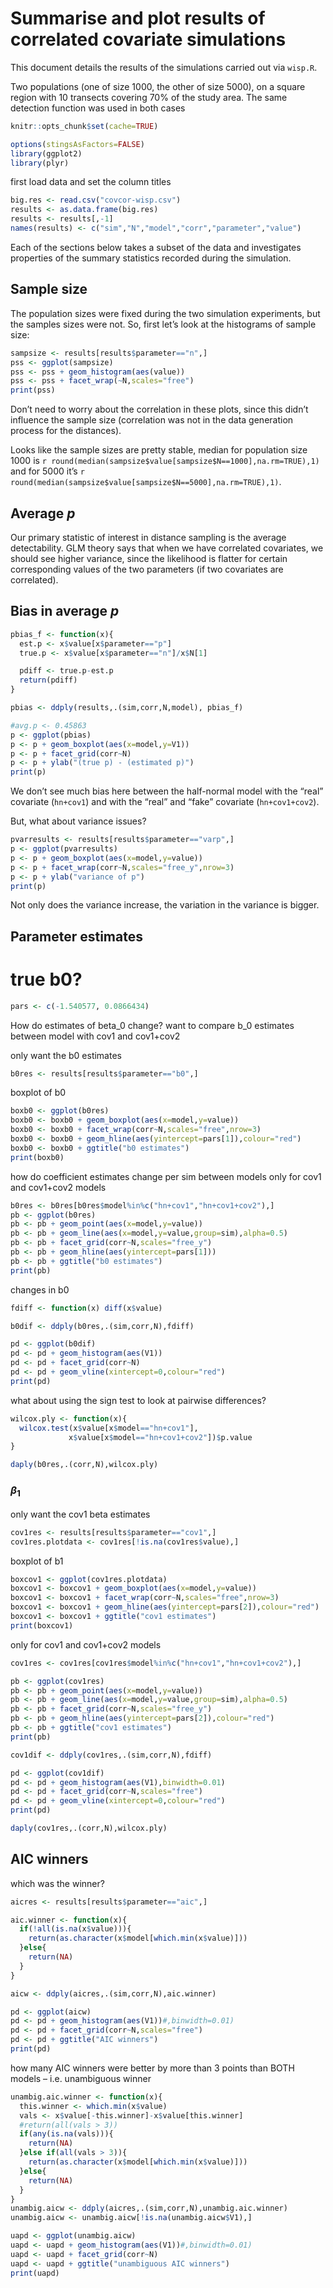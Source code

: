 Summarise and plot results of correlated covariate simulations
==============================================================

This document details the results of the simulations carried out via `wisp.R`.

Two populations (one of size 1000, the other of size 5000), on a square region with 10 transects covering 70% of the study area. The same detection function was used in both cases


```r
knitr::opts_chunk$set(cache=TRUE)
```

```r
options(stingsAsFactors=FALSE)
library(ggplot2)
library(plyr)
```

first load data and set the column titles
```r
big.res <- read.csv("covcor-wisp.csv")
results <- as.data.frame(big.res)
results <- results[,-1]
names(results) <- c("sim","N","model","corr","parameter","value")
```

Each of the sections below takes a subset of the data and investigates properties of the summary statistics recorded during the simulation.

## Sample size

The population sizes were fixed during the two simulation experiments, but the samples sizes were not. So, first let's look at the histograms of sample size:

```r
sampsize <- results[results$parameter=="n",]
pss <- ggplot(sampsize)
pss <- pss + geom_histogram(aes(value))
pss <- pss + facet_wrap(~N,scales="free")
print(pss)
```

Don't need to worry about the correlation in these plots, since this didn't influence the sample size (correlation was not in the data generation process for the distances).

Looks like the sample sizes are pretty stable, median for population size 1000 is `r round(median(sampsize$value[sampsize$N==1000],na.rm=TRUE),1)` and for 5000 it's `r round(median(sampsize$value[sampsize$N==5000],na.rm=TRUE),1)`.


## Average $p$

Our primary statistic of interest in distance sampling is the average detectability. GLM theory says that when we have correlated covariates, we should see higher variance, since the likelihood is flatter for certain corresponding values of the two parameters (if two covariates are correlated).

## Bias in average $p$

```r
pbias_f <- function(x){
  est.p <- x$value[x$parameter=="p"]
  true.p <- x$value[x$parameter=="n"]/x$N[1]

  pdiff <- true.p-est.p
  return(pdiff)
}

pbias <- ddply(results,.(sim,corr,N,model), pbias_f)
```

```r
#avg.p <- 0.45863
p <- ggplot(pbias)
p <- p + geom_boxplot(aes(x=model,y=V1))
p <- p + facet_grid(corr~N)
p <- p + ylab("(true p) - (estimated p)")
print(p)
```

We don't see much bias here between the half-normal model with the "real" covariate (`hn+cov1`) and with the "real" and "fake" covariate (`hn+cov1+cov2`).

But, what about variance issues?

```r
pvarresults <- results[results$parameter=="varp",]
p <- ggplot(pvarresults)
p <- p + geom_boxplot(aes(x=model,y=value))
p <- p + facet_wrap(corr~N,scales="free_y",nrow=3)
p <- p + ylab("variance of p")
print(p)
```

Not only does the variance increase, the variation in the variance is bigger.

## Parameter estimates

# true b0?
```r
pars <- c(-1.540577, 0.0866434)
```


How do estimates of beta_0 change?
want to compare b_0 estimates between model with cov1 and cov1+cov2

only want the b0 estimates
```r
b0res <- results[results$parameter=="b0",]
```

boxplot of b0
```r
boxb0 <- ggplot(b0res)
boxb0 <- boxb0 + geom_boxplot(aes(x=model,y=value))
boxb0 <- boxb0 + facet_wrap(corr~N,scales="free",nrow=3)
boxb0 <- boxb0 + geom_hline(aes(yintercept=pars[1]),colour="red")
boxb0 <- boxb0 + ggtitle("b0 estimates")
print(boxb0)
```


how do coefficient estimates change per sim between models
only for cov1 and cov1+cov2 models
```r
b0res <- b0res[b0res$model%in%c("hn+cov1","hn+cov1+cov2"),]
pb <- ggplot(b0res)
pb <- pb + geom_point(aes(x=model,y=value))
pb <- pb + geom_line(aes(x=model,y=value,group=sim),alpha=0.5)
pb <- pb + facet_grid(corr~N,scales="free_y")
pb <- pb + geom_hline(aes(yintercept=pars[1]))
pb <- pb + ggtitle("b0 estimates")
print(pb)
```


changes in b0

```r
fdiff <- function(x) diff(x$value)

b0dif <- ddply(b0res,.(sim,corr,N),fdiff)

pd <- ggplot(b0dif)
pd <- pd + geom_histogram(aes(V1))
pd <- pd + facet_grid(corr~N)
pd <- pd + geom_vline(xintercept=0,colour="red")
print(pd)
```

what about using the sign test to look at pairwise differences?

```r
wilcox.ply <- function(x){
  wilcox.test(x$value[x$model=="hn+cov1"],
             x$value[x$model=="hn+cov1+cov2"])$p.value
}

daply(b0res,.(corr,N),wilcox.ply)

```


### $\beta_1$


only want the cov1 beta estimates
```r
cov1res <- results[results$parameter=="cov1",]
cov1res.plotdata <- cov1res[!is.na(cov1res$value),]
```

 boxplot of b1
```r
boxcov1 <- ggplot(cov1res.plotdata)
boxcov1 <- boxcov1 + geom_boxplot(aes(x=model,y=value))
boxcov1 <- boxcov1 + facet_wrap(corr~N,scales="free",nrow=3)
boxcov1 <- boxcov1 + geom_hline(aes(yintercept=pars[2]),colour="red")
boxcov1 <- boxcov1 + ggtitle("cov1 estimates")
print(boxcov1)
```

only for cov1 and cov1+cov2 models

```r
cov1res <- cov1res[cov1res$model%in%c("hn+cov1","hn+cov1+cov2"),]

pb <- ggplot(cov1res)
pb <- pb + geom_point(aes(x=model,y=value))
pb <- pb + geom_line(aes(x=model,y=value,group=sim),alpha=0.5)
pb <- pb + facet_grid(corr~N,scales="free_y")
pb <- pb + geom_hline(aes(yintercept=pars[2]),colour="red")
pb <- pb + ggtitle("cov1 estimates")
print(pb)
```

```r
cov1dif <- ddply(cov1res,.(sim,corr,N),fdiff)

pd <- ggplot(cov1dif)
pd <- pd + geom_histogram(aes(V1),binwidth=0.01)
pd <- pd + facet_grid(corr~N,scales="free")
pd <- pd + geom_vline(xintercept=0,colour="red")
print(pd)
```

```r
daply(cov1res,.(corr,N),wilcox.ply)
```


## AIC winners

 which was the winner?

```r
aicres <- results[results$parameter=="aic",]

aic.winner <- function(x){
  if(!all(is.na(x$value))){
    return(as.character(x$model[which.min(x$value)]))
  }else{
    return(NA)
  }
}

aicw <- ddply(aicres,.(sim,corr,N),aic.winner)

pd <- ggplot(aicw)
pd <- pd + geom_histogram(aes(V1))#,binwidth=0.01)
pd <- pd + facet_grid(corr~N,scales="free")
pd <- pd + ggtitle("AIC winners")
print(pd)
```

how many AIC winners were better by more than 3 points than BOTH
models -- i.e. unambiguous winner
```r
unambig.aic.winner <- function(x){
  this.winner <- which.min(x$value)
  vals <- x$value[-this.winner]-x$value[this.winner]
  #return(all(vals > 3))
  if(any(is.na(vals))){
    return(NA)
  }else if(all(vals > 3)){
    return(as.character(x$model[which.min(x$value)]))
  }else{
    return(NA)
  }
}
unambig.aicw <- ddply(aicres,.(sim,corr,N),unambig.aic.winner)
unambig.aicw <- unambig.aicw[!is.na(unambig.aicw$V1),]

uapd <- ggplot(unambig.aicw)
uapd <- uapd + geom_histogram(aes(V1))#,binwidth=0.01)
uapd <- uapd + facet_grid(corr~N)
uapd <- uapd + ggtitle("unambiguous AIC winners")
print(uapd)
```


